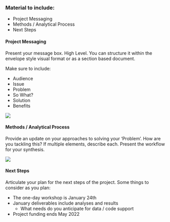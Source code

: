 ### Material to include:

- Project Messaging
- Methods / Analytical Process
- Next Steps

#### Project Messaging

Present your message box. High Level. You can structure it within the envelope style visual format or as a section based document. 

Make sure to include:

- Audience
- Issue
- Problem
- So What?
- Solution
- Benefits

![](images/messagebox.png)

#### Methods / Analytical Process

Provide an update on your approaches to solving your 'Problem'. How are you tackling this? If multiple elements, describe each. Present the workflow for your synthesis.

![](images/workflows.png)

#### Next Steps

Articulate your plan for the next steps of the project. Some things to consider as you plan:

- The one-day workshop is January 24th
- January deliverables include analyses and results
    - What needs do you anticipate for data / code support
- Project funding ends May 2022
